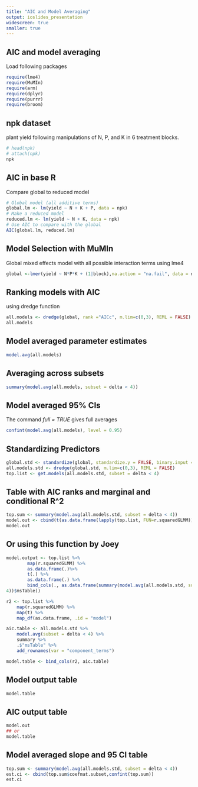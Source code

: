 ```yaml
---
title: "AIC and Model Averaging"
output: ioslides_presentation
widescreen: true
smaller: true
---
```


## AIC and model averaging
Load following packages

```r
require(lme4)
require(MuMIn)
require(arm)
require(dplyr)
require(purrr)
require(broom)
```

## npk dataset
plant yield following manipulations of N, P, and K in 6 treatment blocks.
```r
# head(npk)
# attach(npk)
npk
```

## AIC in base R
Compare global to reduced model
```r
# Global model (all additive terms)
global.lm <- lm(yield ~ N + K + P, data = npk)
# Make a reduced model
reduced.lm <- lm(yield ~ N + K, data = npk)
# Use AIC to compare with the global
AIC(global.lm, reduced.lm)
```

## Model Selection with MuMIn
Global mixed effects model with all possible interaction terms using lme4
```r
global <-lmer(yield ~ N*P*K + (1|block),na.action = "na.fail", data = npk)
```

## Ranking models with AIC 
using dredge function
```r
all.models <- dredge(global, rank ="AICc", m.lim=c(0,3), REML = FALSE)
all.models
```

## Model averaged parameter estimates
```r
model.avg(all.models)
```

## Averaging across subsets
```r
summary(model.avg(all.models, subset = delta < 4))
```

## Model averaged 95% CIs
The command *full = TRUE* gives full averages
```r
confint(model.avg(all.models), level = 0.95)

```

## Standardizing Predictors
```r
global.std <- standardize(global, standardize.y = FALSE, binary.input = "center")
all.models.std <- dredge(global.std, m.lim=c(0,3), REML = FALSE)
top.list <- get.models(all.models.std, subset = delta < 4)
```

## Table with AIC ranks and marginal and conditional R^2
```r
top.sum <- summary(model.avg(all.models.std, subset = delta < 4))
model.out <- cbind(t(as.data.frame(lapply(top.list, FUN=r.squaredGLMM))),top.sum$msTable)
model.out
```

## Or using this function by Joey
```r
model.output <- top.list %>% 
        map(r.squaredGLMM) %>%
        as.data.frame(.)%>%
        t(.) %>% 
        as.data.frame(.) %>% 
        bind_cols(., as.data.frame(summary(model.avg(all.models.std, subset = delta <
4))$msTable))
```
```r
r2 <- top.list %>% 
	map(r.squaredGLMM) %>% 
	map(t) %>% 
	map_df(as.data.frame, .id = "model")

aic.table <- all.models.std %>% 
	model.avg(subset = delta < 4) %>% 
	summary %>% 
	.$"msTable" %>% 
	add_rownames(var = "component_terms")

model.table <- bind_cols(r2, aic.table)
```

## Model output table
```r
model.table
```


## AIC output table
```r
model.out
## or
model.table
```

## Model averaged slope and 95 CI table
```r
top.sum <- summary(model.avg(all.models.std, subset = delta < 4))
est.ci <- cbind(top.sum$coefmat.subset,confint(top.sum))
est.ci
```





